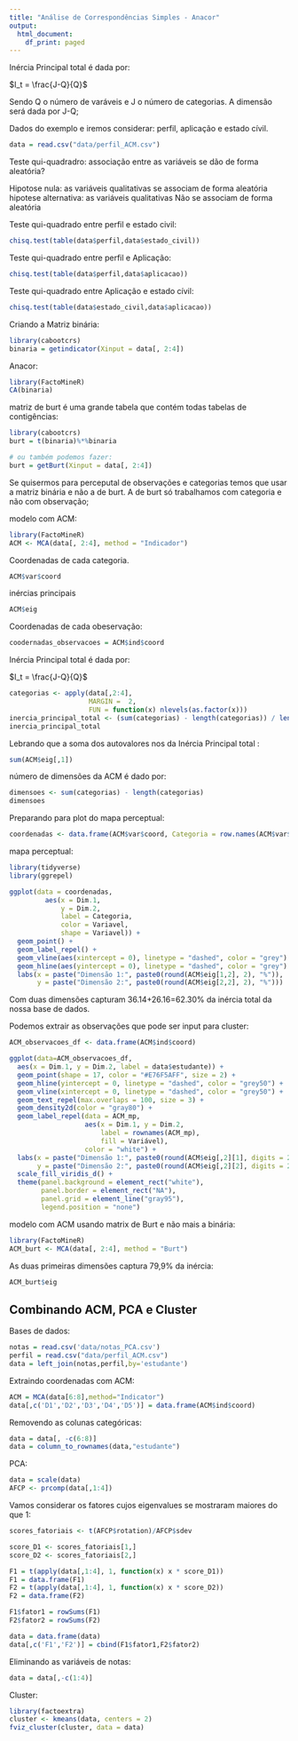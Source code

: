 ```yaml
---
title: "Análise de Correspondências Simples - Anacor"
output:
  html_document:
    df_print: paged
---
```


Inércia Principal total é dada por:

$I_t = \frac{J-Q}{Q}$

Sendo Q o número de varáveis e J o número de categorias. A dimensão será dada por J-Q;

Dados do exemplo e iremos considerar: perfil, aplicação e estado cívil.
```R
data = read.csv("data/perfil_ACM.csv")
```

Teste qui-quadradro: associação entre as variáveis se dão de forma aleatória?

Hipotose nula: as variáveis qualitativas se associam de forma aleatória
hipotese alternativa: as variáveis qualitativas Não se associam de forma aleatória

Teste qui-quadrado entre perfil e estado civil:
```r
chisq.test(table(data$perfil,data$estado_civil))
```

Teste qui-quadrado entre perfil e Aplicação:
```r
chisq.test(table(data$perfil,data$aplicacao))
```

Teste qui-quadrado entre Aplicação e estado cívil:
```r
chisq.test(table(data$estado_civil,data$aplicacao))
```

Criando a Matriz binária:

```r
library(cabootcrs)
binaria = getindicator(Xinput = data[, 2:4])
```

Anacor:
```r
library(FactoMineR)
CA(binaria)
```
matriz de burt é uma grande tabela que contém todas tabelas de contigências:
```r
library(cabootcrs)
burt = t(binaria)%*%binaria

# ou também podemos fazer:
burt = getBurt(Xinput = data[, 2:4])
```

Se quisermos para perceputal de observações e categorias temos que usar a matriz binária e não a de burt. A de burt só trabalhamos com categoria e não com observação;

modelo com ACM:
```r
library(FactoMineR)
ACM <- MCA(data[, 2:4], method = "Indicador")
```
Coordenadas de cada categoria. 
```r
ACM$var$coord
```

inércias principais
```r
ACM$eig
```

Coordenadas de cada obeservação:

```r
coodernadas_observacoes = ACM$ind$coord
```

Inércia Principal total é dada por:

$I_t = \frac{J-Q}{Q}$

```r
categorias <- apply(data[,2:4], 
                    MARGIN =  2, 
                    FUN = function(x) nlevels(as.factor(x)))
inercia_principal_total <- (sum(categorias) - length(categorias)) / length(categorias)
inercia_principal_total
```

Lebrando que a soma dos autovalores nos da Inércia Principal total :
```r
sum(ACM$eig[,1])
```

número de dimensões da ACM é dado por:

```r
dimensoes <- sum(categorias) - length(categorias)
dimensoes
```

Preparando para plot do mapa perceptual:
```r
coordenadas <- data.frame(ACM$var$coord, Categoria = row.names(ACM$var$coord), Variavel = rep(names(categorias), categorias))
```

mapa perceptual:
```r
library(tidyverse)
library(ggrepel)

ggplot(data = coordenadas,
         aes(x = Dim.1, 
             y = Dim.2, 
             label = Categoria, 
             color = Variavel, 
             shape = Variavel)) +
  geom_point() +
  geom_label_repel() +
  geom_vline(aes(xintercept = 0), linetype = "dashed", color = "grey") +
  geom_hline(aes(yintercept = 0), linetype = "dashed", color = "grey") +
  labs(x = paste("Dimensão 1:", paste0(round(ACM$eig[1,2], 2), "%")),
       y = paste("Dimensão 2:", paste0(round(ACM$eig[2,2], 2), "%")))
```

Com duas dimensões capturam 36.14+26.16=62.30% da inércia total da nossa base de dados.

Podemos extrair as observações que pode ser input para cluster:

```r
ACM_observacoes_df <- data.frame(ACM$ind$coord)
```

```r
ggplot(data=ACM_observacoes_df,
  aes(x = Dim.1, y = Dim.2, label = data$estudante)) +
  geom_point(shape = 17, color = "#E76F5AFF", size = 2) +
  geom_hline(yintercept = 0, linetype = "dashed", color = "grey50") +
  geom_vline(xintercept = 0, linetype = "dashed", color = "grey50") +
  geom_text_repel(max.overlaps = 100, size = 3) +
  geom_density2d(color = "gray80") +
  geom_label_repel(data = ACM_mp, 
                   aes(x = Dim.1, y = Dim.2, 
                       label = rownames(ACM_mp), 
                       fill = Variável), 
                   color = "white") +
  labs(x = paste("Dimensão 1:", paste0(round(ACM$eig[,2][1], digits = 2), "%")),
       y = paste("Dimensão 2:", paste0(round(ACM$eig[,2][2], digits = 2), "%"))) +
  scale_fill_viridis_d() +
  theme(panel.background = element_rect("white"),
        panel.border = element_rect("NA"),
        panel.grid = element_line("gray95"),
        legend.position = "none")
```


modelo com ACM usando matrix de Burt e não mais a binária:
```r
library(FactoMineR)
ACM_burt <- MCA(data[, 2:4], method = "Burt")
```

As duas primeiras dimensões captura 79,9% da inércia:
```r
ACM_burt$eig
```

## Combinando ACM, PCA e Cluster

Bases de dados:
```r
notas = read.csv('data/notas_PCA.csv')
perfil = read.csv("data/perfil_ACM.csv")
data = left_join(notas,perfil,by='estudante')
```

Extraindo coordenadas com ACM:

```r
ACM = MCA(data[6:8],method="Indicator")
data[,c('D1','D2','D3','D4','D5')] = data.frame(ACM$ind$coord)
```
Removendo as colunas categóricas:

```r
data = data[, -c(6:8)]
data = column_to_rownames(data,"estudante")
```

PCA:
```r
data = scale(data)
AFCP <- prcomp(data[,1:4])
```

Vamos considerar os fatores cujos eigenvalues se mostraram maiores do que 1:

```r
scores_fatoriais <- t(AFCP$rotation)/AFCP$sdev 

score_D1 <- scores_fatoriais[1,]
score_D2 <- scores_fatoriais[2,]

F1 = t(apply(data[,1:4], 1, function(x) x * score_D1))
F1 = data.frame(F1)
F2 = t(apply(data[,1:4], 1, function(x) x * score_D2))
F2 = data.frame(F2)

F1$fator1 = rowSums(F1)
F2$fator2 = rowSums(F2)

data = data.frame(data)
data[,c('F1','F2')] = cbind(F1$fator1,F2$fator2)
```

Eliminando as variáveis de notas:

```r
data = data[,-c(1:4)]
```

Cluster:

```r
library(factoextra)
cluster <- kmeans(data, centers = 2)
fviz_cluster(cluster, data = data)
```
